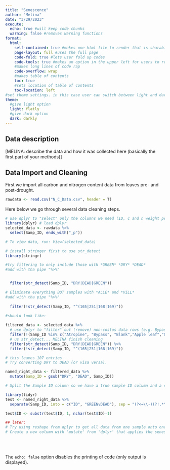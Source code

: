 ```yaml
---
title: "Senescence"
author: "Melina"
date: "3/29/2023"
execute:
  echo: true #will keep code chunks
  warning: false #removes warning functions
format:
  html:
    self-contained: true #makes one html file to render that is sharable
    page-layout: full #uses the full page
    code-fold: true #lets user fold up codes
    code-tools: true #makes an option in the upper left for users to reveal/hide all code and copy source code
    #makes long lines of code rap
    code-overflow: wrap
    #makes table of contents
    toc: true
    #sets location of table of contents
    toc-location: left
#set theme settings. in this case user can switch between light and dark mode
theme:
  #give light option
  light: flatly
  #give dark option
  dark: darkly
---
```


## Data description

\[MELINA: describe the data and how it was collected here (basically the first part of your methods)\]

## Data Import and Cleaning

First we import all carbon and nitrogen content data from leaves pre- and post-drought.

```r
rawdata <- read.csv("N_C_Data.csv", header = T)
```

Here below we go through several data cleaning steps.

```r
# use dplyr to "select" only the columns we need (ID, c and n weight percent)
library(dplyr) # load dplyr
selected_data <- rawdata %>%
  select(Samp_ID, ends_with("_p"))

# To view data, run: View(selected_data)

# install stringer first to use str_detect 
library(stringr)

#try filtering to only include those with *GREEN* *DRY* *DEAD*
#add with tha pipe "%>%"


  filter(str_detect(Samp_ID, "DRY|DEAD|GREEN"))

# Eliminate everything BUT samples with *ALLE* and *VILL*
#add with tha pipe "%>%"
  
  filter(!str_detect(Samp_ID, "^(165|251|168|169)"))

#should look like: 
  
filtered_data <- selected_data %>%
  # use dplyr to "filter" out (remove) non-costus data rows (e.g. Bypass)
  filter(!(Samp_ID %in% c("Atropine", "Bypass", "Blank","Apple leaf","Oregano 1", "Oregano 2", "Oregano 3", "Oregano 4", "Oregano 5", "Oregano 6", "Oregano 7", "Apple leaves", "apple leaf"))) %>% # leaves 691 entries 
  # us str_detect... MELINA finish cleaning
  filter(str_detect(Samp_ID, "DRY|DEAD|GREEN")) %>%
  filter(!str_detect(Samp_ID, "^(165|251|168|169)"))

# this leaves 107 entries 
# Try converting DRY to DEAD (or visa versa). 

named_right_data <- filtered_data %>%
  mutate(Samp_ID = gsub("DRY", "DEAD", Samp_ID))

# Split the Sample ID column so we have a true sample ID column and a separate green_dead column

library(tidyr)
test <- named_right_data %>%
  separate(Samp_ID, into = c("ID", "GREENvDEAD"), sep = "(?<=\\-)(?!.*\\-)", remove = FALSE)

test$ID <- substr(test$ID, 1, nchar(test$ID)-1)

## later: 
# Try using reshape from dplyr to get all data from one sample onto one row
# Create a new column with 'mutate' from 'dplyr' that applies the senescence eqation to the leaf N data

```

\
\

The `echo: false` option disables the printing of code (only output is displayed).
